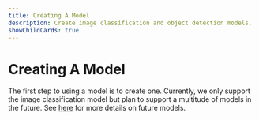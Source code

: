 ```yaml
---
title: Creating A Model
description: Create image classification and object detection models.
showChildCards: true
---
```


# Creating A Model

The first step to using a model is to create one. Currently, we only support the image classification model
but plan to support a multitude of models in the future. See [here][1] for more details on future models.

[1]: /docs/releases 'Future Models'
